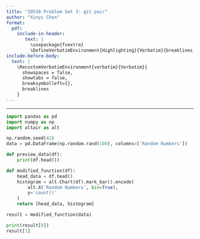 ```yaml
---
title: "30538 Problem Set 3: git pair"
author: "Xinyi Chen"
format: 
  pdf:
    include-in-header: 
       text: |
         \usepackage{fvextra}
         \DefineVerbatimEnvironment{Highlighting}{Verbatim}{breaklines,commandchars=\\\{\}}
include-before-body:
  text: |
    \RecustomVerbatimEnvironment{verbatim}{Verbatim}{
      showspaces = false,
      showtabs = false,
      breaksymbolleft={},
      breaklines
    }
---
```

---

```python
import pandas as pd
import numpy as np
import altair as alt

np.random.seed(42)
data = pd.DataFrame(np.random.rand(100), columns=['Random Numbers'])

def preview_data(df):
    print(df.head())

def modified_function(df):
    head_data = df.head()
    histogram = alt.Chart(df).mark_bar().encode(
        alt.X('Random Numbers', bin=True),
        y='count()'
    )
    return [head_data, histogram]

result = modified_function(data)

print(result[0])  
result[1]         


```